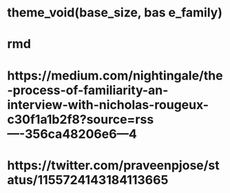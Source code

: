 # theme_void(base_size, bas e_family)
# rmd
# https://medium.com/nightingale/the-process-of-familiarity-an-interview-with-nicholas-rougeux-c30f1a1b2f8?source=rss----356ca48206e6---4
# https://twitter.com/praveenpjose/status/1155724143184113665